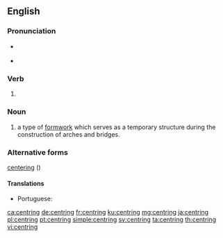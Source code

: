 ==English==

===Pronunciation===
* {{a|UK}} {{IPA|/ˈsɛn.t(ə)ɹɪŋ/|lang=en}}
* {{a|US}} {{IPA|/ˈsɛn.tə.ɹɪŋ/|lang=en}}

===Verb===
{{head|en|present participle}}

# {{present participle of|centre|lang=en|nocat=1}}

===Noun===
{{en-noun}}

# a type of [[formwork]] which serves as a temporary structure during the construction of arches and bridges.

===Alternative forms===

[[centering]] ({{qualifier|US}})

====Translations====
{{trans-top|type of formwork}}
* Portuguese: {{t+|pt|cimbre|m}}
{{trans-bottom}}

[[ca:centring]]
[[de:centring]]
[[fr:centring]]
[[ku:centring]]
[[mg:centring]]
[[ja:centring]]
[[pl:centring]]
[[pt:centring]]
[[simple:centring]]
[[sv:centring]]
[[ta:centring]]
[[th:centring]]
[[vi:centring]]